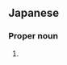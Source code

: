 ==Japanese==
{{ja-kanjitab|い|むら|yomi=k}}

===Proper noun===
{{ja-pos|いむら|proper}}

# {{surname|lang=ja|sort=いむら}}